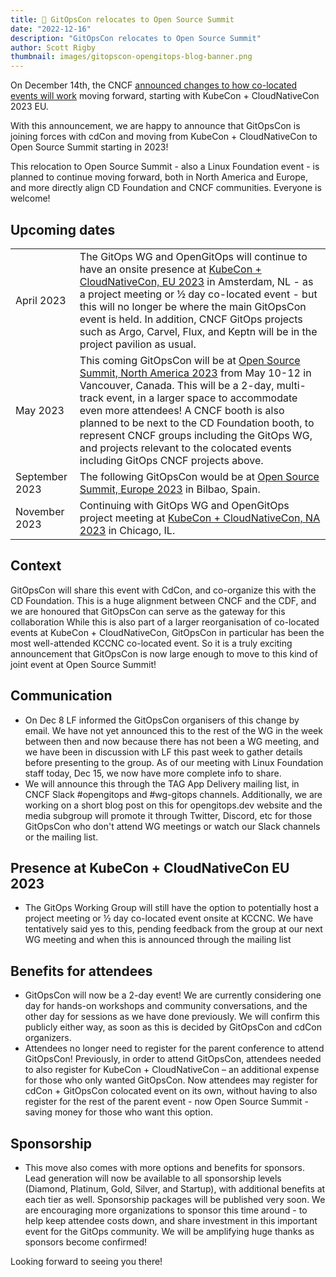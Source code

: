 ```yaml
---
title: 📢 GitOpsCon relocates to Open Source Summit
date: "2022-12-16"
description: "GitOpsCon relocates to Open Source Summit"
author: Scott Rigby
thumbnail: images/gitopscon-opengitops-blog-banner.png
---
```


On December 14th, the CNCF [announced changes to how co-located events will work](https://www.cncf.io/blog/2022/12/14/important-updates-for-2023-kubecon--cloudnativecon-and-co-located-events/) moving forward, starting with KubeCon + CloudNativeCon 2023 EU.

With this announcement, we are happy to announce that GitOpsCon is joining forces with cdCon and moving from KubeCon + CloudNativeCon to Open Source Summit starting in 2023!

This relocation to Open Source Summit - also a Linux Foundation event - is planned to continue moving forward, both in North America and Europe, and more directly align CD Foundation and CNCF communities. Everyone is welcome!

## Upcoming dates

| | |
| -- | -- |
| April 2023 | The GitOps WG and OpenGitOps will continue to have an onsite presence at [KubeCon + CloudNativeCon, EU 2023](https://events.linuxfoundation.org/kubecon-cloudnativecon-europe/) in Amsterdam, NL - as a project meeting or ½ day co-located event - but this will no longer be where the main GitOpsCon event is held. In addition, CNCF GitOps projects such as Argo, Carvel, Flux, and Keptn will be in the project pavilion as usual. |
| May 2023 | This coming GitOpsCon will be at [Open Source Summit, North America 2023](https://events.linuxfoundation.org/open-source-summit-north-america/) from May 10-12 in Vancouver, Canada. This will be a 2-day, multi-track event, in a larger space to accommodate even more attendees! A CNCF booth is also planned to be next to the CD Foundation booth, to represent CNCF groups including the GitOps WG, and projects relevant to the colocated events including GitOps CNCF projects above. |
| September 2023 | The following GitOpsCon would be at [Open Source Summit, Europe 2023](https://events.linuxfoundation.org/open-source-summit-europe/) in Bilbao, Spain. |
| November 2023 | Continuing with GitOps WG and OpenGitOps project meeting at [KubeCon + CloudNativeCon, NA 2023](https://events.linuxfoundation.org/kubecon-cloudnativecon-north-america-2023/) in Chicago, IL. |

## Context

GitOpsCon will share this event with CdCon, and co-organize this with the CD Foundation. This is a huge alignment between CNCF and the CDF, and we are honoured that GitOpsCon can serve as the gateway for this collaboration
While this is also part of a larger reorganisation of co-located events at KubeCon + CloudNativeCon,  GitOpsCon in particular has been the most well-attended KCCNC co-located event.
So it is a truly exciting announcement that GitOpsCon is now large enough to move to this kind of joint event at Open Source Summit!

## Communication

- On Dec 8 LF informed the GitOpsCon organisers of this change by email. We have not yet announced this to the rest of the WG in the week between then and now because there has not been a WG meeting, and we have been in discussion with LF this past week to gather details before presenting to the group. As of our meeting with Linux Foundation staff today, Dec 15, we now have more complete info to share.
- We will announce this through the TAG App Delivery mailing list, in CNCF Slack #opengitops and #wg-gitops channels. Additionally, we are working on a short blog post on this for opengitops.dev website and the media subgroup will promote it through Twitter, Discord, etc for those GitOpsCon who don't attend WG meetings or watch our Slack channels or the mailing list.

## Presence at KubeCon + CloudNativeCon EU 2023

- The GitOps Working Group will still have the option to potentially host a project meeting or ½ day co-located event onsite at KCCNC. We have tentatively said yes to this, pending feedback from the group at our next WG meeting and when this is announced through the mailing list

## Benefits for attendees

- GitOpsCon will now be a 2-day event! We are currently considering one day for hands-on workshops and community conversations, and the other day for sessions as we have done previously. We will confirm this publicly either way, as soon as this is decided by GitOpsCon and cdCon organizers.
- Attendees no longer need to register for the parent conference to attend GitOpsCon! Previously, in order to attend GitOpsCon, attendees needed to also register for KubeCon + CloudNativeCon – an additional expense for those who only wanted GitOpsCon. Now attendees may register for cdCon + GitOpsCon colocated event on its own, without having to also register for the rest of the parent event - now Open Source Summit - saving money for those who want this option.

## Sponsorship

- This move also comes with more options and benefits for sponsors. Lead generation will now be available to all sponsorship levels (Diamond, Platinum, Gold, Silver, and Startup), with additional benefits at each tier as well. Sponsorship packages will be published very soon. We are encouraging more organizations to sponsor this time around - to help keep attendee costs down, and share investment in this important event for the GitOps community. We will be amplifying huge thanks as sponsors become confirmed!

Looking forward to seeing you there!
